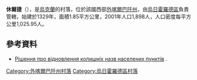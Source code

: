 {{coord|48|30|12|N|22|13|55|E|scale:100000|display=title}}

'''休爾捷'''（{{lang-uk|Сюрте}}），是[[烏克蘭|烏克蘭]]的村落，位於該國西部[[外喀爾巴阡州|外喀爾巴阡州]]，由[[烏日霍羅德區|烏日霍羅德區]]負責管轄，始建於1329年，面積1.85平方公里，2001年人口1,898人，人口密度每平方公里1,025.95人。

==參考資料==
* [http://w1.c1.rada.gov.ua/pls/z7503/A036?rdat1=13.12.2013&vf7551=406 Рішення про відновлення колишніх назв населених пунктів] {{Wayback|url=http://w1.c1.rada.gov.ua/pls/z7503/A036?rdat1=13.12.2013&vf7551=406 |date=20200919101319 }}.

{{DEFAULTSORT:Сюрте}}

[[Category:外喀爾巴阡州村落|Category:外喀爾巴阡州村落]]
[[Category:烏日霍羅德區村落|Category:烏日霍羅德區村落]]


{{Zakarpattia-geo-stub}}